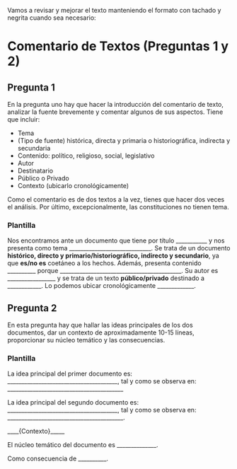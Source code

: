 Vamos a revisar y mejorar el texto manteniendo el formato con tachado y negrita cuando sea necesario:

# Comentario de Textos (Preguntas 1 y 2)

## Pregunta 1

En la pregunta uno hay que hacer la introducción del comentario de texto, analizar la fuente brevemente y comentar algunos de sus aspectos. Tiene que incluir:

- Tema
- (Tipo de fuente) histórica, directa y primaria o historiográfica, indirecta y secundaria
- Contenido: político, religioso, social, legislativo
- Autor
- Destinatario
- Público o Privado
- Contexto (ubicarlo cronológicamente)

Como el comentario es de dos textos a la vez, tienes que hacer dos veces el análisis. Por último, excepcionalmente, las constituciones no tienen tema.

### Plantilla

Nos encontramos ante un documento que tiene por título ___________ y nos presenta como tema _____________________________. Se trata de un documento **histórico, directo y primario/historiográfico, indirecto y secundario**, ya que **es/no es** coetáneo a los hechos. Además, presenta contenido __________ porque ___________________________________________. Su autor es _________________ y se trata de un texto **público/privado** destinado a ____________. Lo podemos ubicar cronológicamente _____________.

## Pregunta 2

En esta pregunta hay que hallar las ideas principales de los dos documentos, dar un contexto de aproximadamente 10-15 líneas, proporcionar su núcleo temático y las consecuencias.

### Plantilla

La idea principal del primer documento es: _______________________________________, tal y como se observa en: _________________________________________

La idea principal del segundo documento es: _______________________________________, tal y como se observa en: _________________________________________.

____{Contexto}_____

El núcleo temático del documento es ______________.

Como consecuencia de __________.